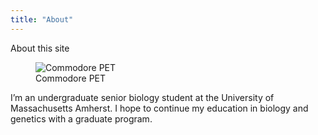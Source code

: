 ```yaml
---
title: "About"
---
```


About this site

![Commodore PET](images/Pet4016.png)

I'm an undergraduate senior biology student at the University of Massachusetts Amherst. I hope to continue my education in biology and genetics with a graduate program.
